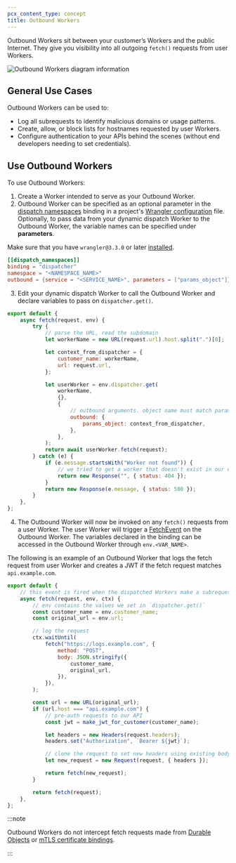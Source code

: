 ```yaml
---
pcx_content_type: concept
title: Outbound Workers
---
```


Outbound Workers sit between your customer’s Workers and the public Internet. They give you visibility into all outgoing `fetch()` requests from user Workers.

![Outbound Workers diagram information](~/assets/images/cloudflare-for-platforms/outbound-worker-diagram.png)

## General Use Cases

Outbound Workers can be used to:

- Log all subrequests to identify malicious domains or usage patterns.
- Create, allow, or block lists for hostnames requested by user Workers.
- Configure authentication to your APIs behind the scenes (without end developers needing to set credentials).

## Use Outbound Workers

To use Outbound Workers:

1. Create a Worker intended to serve as your Outbound Worker.
2. Outbound Worker can be specified as an optional parameter in the [dispatch namespaces](/cloudflare-for-platforms/workers-for-platforms/get-started/configuration/#2-create-a-dispatch-namespace) binding in a project's [Wrangler configuration](/workers/wrangler/configuration) file. Optionally, to pass data from your dynamic dispatch Worker to the Outbound Worker, the variable names can be specified under **parameters**.

Make sure that you have `wrangler@3.3.0` or later [installed](/workers/wrangler/install-and-update/).


<WranglerConfig>

```toml
[[dispatch_namespaces]]
binding = "dispatcher"
namespace = "<NAMESPACE_NAME>"
outbound = {service = "<SERVICE_NAME>", parameters = ["params_object"]}
```

</WranglerConfig>

3. Edit your dynamic dispatch Worker to call the Outbound Worker and declare variables to pass on `dispatcher.get()`.

```js
export default {
	async fetch(request, env) {
		try {
			// parse the URL, read the subdomain
			let workerName = new URL(request.url).host.split(".")[0];

			let context_from_dispatcher = {
				customer_name: workerName,
				url: request.url,
			};

			let userWorker = env.dispatcher.get(
				workerName,
				{},
				{
					// outbound arguments. object name must match parameters in the binding
					outbound: {
						params_object: context_from_dispatcher,
					},
				},
			);
			return await userWorker.fetch(request);
		} catch (e) {
			if (e.message.startsWith("Worker not found")) {
				// we tried to get a worker that doesn't exist in our dispatch namespace
				return new Response("", { status: 404 });
			}
			return new Response(e.message, { status: 500 });
		}
	},
};
```

4. The Outbound Worker will now be invoked on any `fetch()` requests from a user Worker. The user Worker will trigger a [FetchEvent](/workers/runtime-apis/handlers/fetch/) on the Outbound Worker. The variables declared in the binding can be accessed in the Outbound Worker through `env.<VAR_NAME>`.

The following is an example of an Outbound Worker that logs the fetch request from user Worker and creates a JWT if the fetch request matches `api.example.com`.

```js
export default {
	// this event is fired when the dispatched Workers make a subrequest
	async fetch(request, env, ctx) {
		// env contains the values we set in `dispatcher.get()`
		const customer_name = env.customer_name;
		const original_url = env.url;

		// log the request
		ctx.waitUntil(
			fetch("https://logs.example.com", {
				method: "POST",
				body: JSON.stringify({
					customer_name,
					original_url,
				}),
			}),
		);

		const url = new URL(original_url);
		if (url.host === "api.example.com") {
			// pre-auth requests to our API
			const jwt = make_jwt_for_customer(customer_name);

			let headers = new Headers(request.headers);
			headers.set("Authorization", `Bearer ${jwt}`);

			// clone the request to set new headers using existing body
			let new_request = new Request(request, { headers });

			return fetch(new_request);
		}

		return fetch(request);
	},
};
```

:::note

Outbound Workers do not intercept fetch requests made from [Durable Objects](/durable-objects/) or [mTLS certificate bindings](/workers/runtime-apis/bindings/mtls/).

:::
